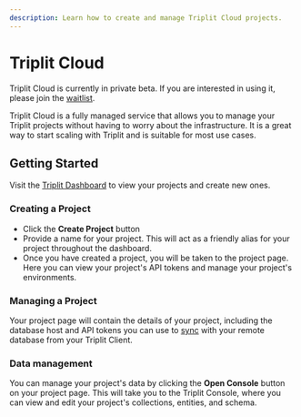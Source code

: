 ```yaml
---
description: Learn how to create and manage Triplit Cloud projects.
---
```



# Triplit Cloud

<Callout type="info" emoji="ℹ️">
  Triplit Cloud is currently in private beta. If you are interested in using it,
  please join the <a href="https://triplit.dev/waitlist">waitlist</a>.
</Callout>

Triplit Cloud is a fully managed service that allows you to manage your Triplit projects without having to worry about the infrastructure. It is a great way to start scaling with Triplit and is suitable for most use cases.

## Getting Started

Visit the [Triplit Dashboard](https://triplit.dev/dashboard) to view your projects and create new ones.

### Creating a Project

- Click the **Create Project** button
- Provide a name for your project. This will act as a friendly alias for your project throughout the dashboard.
- Once you have created a project, you will be taken to the project page. Here you can view your project's API tokens and manage your project's environments.

### Managing a Project

Your project page will contain the details of your project, including the database host and API tokens you can use to [sync](/client) with your remote database from your Triplit Client.

### Data management

You can manage your project's data by clicking the **Open Console** button on your project page. This will take you to the Triplit Console, where you can view and edit your project's collections, entities, and schema.
